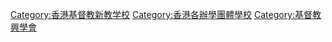 {{Catnav|頁面分類|各種主題的頁面分類|依中国各省来作的分类|中国各省教育|香港教育}}

[[Category:香港基督教新教学校|Category:香港基督教新教学校]]
[[Category:香港各辦學團體學校|Category:香港各辦學團體學校]]
[[Category:基督教興學會|Category:基督教興學會]]
